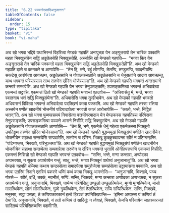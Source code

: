 ```yaml
---
title: "6.22 पञ्चगोरसादिअनुजानन"
tableOfContents: false
sidebar:
  order: 15
type: "tipitaka"
basket: "vi"
book: "vi-maha"
---
```



<DynamicBreadcrumb />

<Division number="299" book="vi-maha">

<Paragraph number="1350" book="vi-maha">
अथ खो भगवा भद्दिये यथाभिरन्तं विहरित्वा मेण्डकं गहपतिं अनापुच्छा येन अङ्गुत्तरापो तेन चारिकं पक्कामि महता भिक्खुसंघेन सद्धिं अड्ढतेलसेहि भिक्खुसतेहि. अस्सोसि खो मेण्डको गहपति—  “भगवा किर येन अङ्गुत्तरापो तेन चारिकं पक्कन्तो महता भिक्खुसंघेन सद्धिं अड्ढतेलसेहि भिक्खुसतेही”ति. अथ खो मेण्डको गहपति दासे च कम्मकरे च आणापेसि—  “तेन हि, भणे, बहुं लोणम्पि, तेलम्पि, तण्डुलम्पि, खादनीयम्पि सकटेसु आरोपेत्वा आगच्छथ, अड्ढतेलसानि च गोपालकसतानि अड्ढतेलसानि च धेनुसतानि आदाय आगच्छन्तु, यत्थ भगवन्तं पस्सिस्साम तत्थ तरुणेन खीरेन भोजेस्सामा”ति. अथ खो मेण्डको गहपति भगवन्तं अन्तरामग्गे कन्तारे सम्भावेसि. अथ खो मेण्डको गहपति येन भगवा तेनुपसङ्कमि; उपसङ्कमित्वा भगवन्तं अभिवादेत्वा एकमन्तं अट्ठासि. एकमन्तं ठितो खो मेण्डको गहपति भगवन्तं एतदवोच—  “अधिवासेतु मे, भन्ते, भगवा स्वातनाय भत्तं सद्धिं भिक्खुसंघेना”ति. अधिवासेसि भगवा तुण्हीभावेन. अथ खो मेण्डको गहपति भगवतो अधिवासनं विदित्वा भगवन्तं अभिवादेत्वा पदक्खिणं कत्वा पक्कामि.
</Paragraph>

<Paragraph number="1351" book="vi-maha">
अथ खो मेण्डको गहपति तस्सा रत्तिया अच्चयेन पणीतं खादनीयं भोजनीयं पटियादापेत्वा भगवतो कालं आरोचापेसि—  “कालो, भन्ते, निट्ठितं भत्तन्”ति. अथ खो भगवा पुब्बण्हसमयं निवासेत्वा पत्तचीवरमादाय येन मेण्डकस्स गहपतिस्स परिवेसना तेनुपसङ्कमि; उपसङ्कमित्वा पञ्ञत्ते आसने निसीदि सद्धिं भिक्खुसंघेन. अथ खो मेण्डको गहपति अड्ढतेलसानि गोपालकसतानि आणापेसि—  “तेन हि, भणे, एकमेकं धेनुं गहेत्वा एकमेकस्स भिक्खुनो उपतिट्ठथ तरुणेन खीरेन भोजेस्सामा”ति. अथ खो मेण्डको गहपति बुद्धप्पमुखं भिक्खुसंघं पणीतेन खादनीयेन भोजनीयेन सहत्था सन्तप्पेसि सम्पवारेसि, तरुणेन च खीरेन. भिक्खू कुक्कुच्चायन्ता खीरं न पटिग्गण्हन्ति. “पटिग्गण्हथ, भिक्खवे, परिभुञ्जथा”ति. अथ खो मेण्डको गहपति बुद्धप्पमुखं भिक्खुसंघं पणीतेन खादनीयेन भोजनीयेन सहत्था सन्तप्पेत्वा सम्पवारेत्वा तरुणेन च खीरेन भगवन्तं भुत्ताविं ओनीतपत्तपाणिं एकमन्तं निसीदि. एकमन्तं निसिन्नो खो मेण्डको गहपति भगवन्तं एतदवोच—  “सन्ति, भन्ते, मग्गा कन्तारा, अप्पोदका अप्पभक्खा, न सुकरा अपाथेय्येन गन्तुं. साधु, भन्ते, भगवा भिक्खूनं पाथेय्यं अनुजानातू”ति. अथ खो भगवा मेण्डकं गहपतिं धम्मिया कथाय सन्दस्सेत्वा समादपेत्वा समुत्तेजेत्वा सम्पहंसेत्वा उट्ठायासना पक्कामि.
</Paragraph>

<Paragraph number="1352" book="vi-maha">
अथ खो भगवा एतस्मिं निदाने एतस्मिं पकरणे धम्मिं कथं कत्वा भिक्खू आमन्तेसि—  “अनुजानामि, भिक्खवे, पञ्च गोरसे—  खीरं, दधिं, तक्कं, नवनीतं, सप्पिं. सन्ति, भिक्खवे, मग्गा कन्तारा अप्पोदका अप्पभक्खा, न सुकरा अपाथेय्येन गन्तुं. अनुजानामि, भिक्खवे, पाथेय्यं परियेसितुं तण्डुलो तण्डुलत्थिकेन, मुग्गो मुग्गत्थिकेन, मासो मासत्थिकेन, लोणं लोणत्थिकेन, गुळो गुळत्थिकेन, तेलं तेलत्थिकेन, सप्पि सप्पित्थिकेन. सन्ति, भिक्खवे, मनुस्सा, सद्धा पसन्ना, ते कप्पियकारकानं हत्थे हिरञ्ञं उपनिक्खिपन्ति—  ‘इमिना अय्यस्स यं कप्पियं तं देथा’ति. अनुजानामि, भिक्खवे, यं ततो कप्पियं तं सादितुं; न त्वेवाहं, भिक्खवे, केनचि परियायेन जातरूपरजतं सादितब्बं परियेसितब्बन्ति वदामी”ति.
</Paragraph>
</Division>
